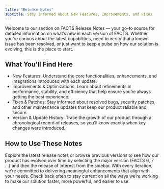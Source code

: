 ```yaml
---
title: "Release Notes"
subtitle: Stay Informed About New Features, Improvements, and Fixes
---
```


Welcome to our section on FACTS Release Notes — your go-to source for detailed information on what’s new in each version of FACTS. Whether you’re curious about the latest capabilities, need to verify that a known issue has been resolved, or just want to keep a pulse on how our solution is evolving, this is the place to start.

## What You’ll Find Here

- New Features: Understand the core functionalities, enhancements, and integrations introduced with each update.
- Improvements & Optimizations: Learn about refinements in performance, stability, and efficiency that help ensure you’re always getting the best experience.
- Fixes & Patches: Stay informed about resolved bugs, security patches, and other maintenance updates that keep our product reliable and secure.
- Version & Update History: Trace the growth of our product through a chronological record of releases, so you’ll know exactly when key changes were introduced.

## How to Use These Notes

Explore the latest release notes or browse previous versions to see how our product has evolved over time by selecting the major version (FACTS 6, 7 ...) and then the release of interest from the sidebar. With every iteration, we’re committed to delivering meaningful enhancements that align with your needs. Check back often to stay current on all the ways we’re working to make our solution faster, more powerful, and easier to use.
